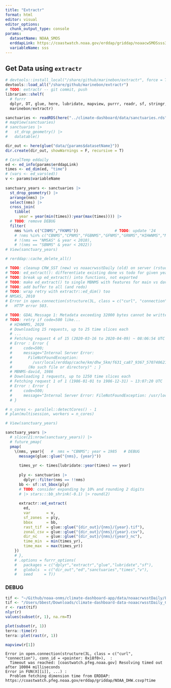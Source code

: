 ```yaml
---
title: "Extractr"
format: html
editor: visual
editor_options: 
  chunk_output_type: console
params:
  datasetName: NOAA_SMOS
  erddapLink: https://coastwatch.noaa.gov/erddap/griddap/noaacwSMOSsss3day.html
  variableName: sss
---
```


## Get Data using `extractr`

```r
# devtools::install_local("/share/github/marinebon/extractr", force = T)
devtools::load_all("/share/github/marinebon/extractr")
# TODO: extractr -- git commit, push 
librarian::shelf(
  # furrr
  dplyr, DT, glue, here, lubridate, mapview, purrr, readr, sf, stringr, terra,
  marinebon/extractr)

sanctuaries <- readRDS(here("../climate-dashboard/data/sanctuaries.rds"))
# mapView(sanctuaries)
# sanctuaries |>
#   st_drop_geometry() |>
#   datatable()

dir_out <- here(glue("data/{params$datasetName}"))
dir.create(dir_out, showWarnings = F, recursive = T)

# CoralTemp eddaily
ed <- ed_info(params$erddapLink)   
times <- ed_dim(ed, "time")
# (vars <- ed_vars(ed))
v <- params$variableName
  
sanctuary_years <- sanctuaries |> 
  st_drop_geometry() |> 
  arrange(nms) |> 
  select(nms) |> 
  cross_join(
    tibble(
      year = year(min(times)):year(max(times)))) |> 
  # TODO: remove DEBUG
  filter(
    nms %in% c("CINMS","FKNMS"))                # TODO: update '24
    # !nms %in% c("CBNMS","CPNMS","FGBNMS","GFNMS","GRNMS","HIHWNMS","MBNMS-david","MBNMS","MBNMS-main","MNMS","SBNMS"), # done '24-08-28
    # !(nms == "NMSAS" & year < 2010),
    # !(nms == "SBNMS" & year < 2022))
# View(sanctuary_years)

# rerddap::cache_delete_all()

# TODO: cleanup CRW_SST (new) vs noaacrwsstDaily (old) on server (rstudio.marinesensitivity.org)
# TODO: ed_extract(): differentiate existing done vs todo for given year
# TODO: break up ed_extract() into functions, not exported
# TODO: make ed_extract() to single MBNMS with features for main vs david; add ALL option to ed_extract()
# TODO: add buffer to all (and redo)
# TODO: wrap retry with extractr::ed_dim() too
# NMSAS, 2010
# Error in open.connection(structure(3L, class = c("curl", "connection"), conn_id = <pointer: 0xbf5a>),  : 
#   HTTP error 503.

# TODO: GDAL Message 1: Metadata exceeding 32000 bytes cannot be written into GeoTIFF. Transferred to PAM instead.
# TODO: retry if code=500 like...
  # HIHWNMS, 2020
  # Downloading 15 requests, up to 25 time slices each
  # ...
  # Fetching request 4 of 15 (2020-03-16 to 2020-04-09) ~ 08:06:54 UTC
  # Error : Error {
  #     code=500;
  #     message="Internal Server Error:
  #       FileNotFoundException:
  #         /usr/local/erddap/cache/km/dhw_5km/f631_ca87_9367_570740621_0
  #       (No such file or directory)" ; }
  # MBNMS-david, 1986
  # Downloading 1 requests, up to 1250 time slices each
  # Fetching request 1 of 1 (1986-01-01 to 1986-12-31) ~ 13:07:20 UTC
  # Error : Error {
  #     code=500;
  #     message="Internal Server Error: FileNotFoundException: /usr/local/erddap/cache/km/dhw_5km/6f3e_396a_1a53_1437553582_0 (No such file or directory)";
  # }

# n_cores <- parallel::detectCores() - 1
# plan(multisession, workers = n_cores)

# View(sanctuary_years)

sanctuary_years |> 
  # slice(21:nrow(sanctuary_years)) |> 
  # future_pmap(
  pmap(
    \(nms, year){   #  nms = "CBNMS"; year = 1985   # DEBUG
      message(glue::glue("{nms}, {year}"))
      
      times_yr <- times[lubridate::year(times) == year]
      
      ply <- sanctuaries |> 
        dplyr::filter(nms == !!nms)
      bb <- sf::st_bbox(ply)
      # TODO: consider expanding by 10% and rounding 2 digits
      # |> stars:::bb_shrink(-0.1) |> round(2)
      
      extractr::ed_extract(
        ed, 
        var       = v,
        sf_zones  = ply,
        bbox      = bb,
        rast_tif  = glue::glue("{dir_out}/{nms}/{year}.tif"),
        zonal_csv = glue::glue("{dir_out}/{nms}/{year}.csv"),
        dir_nc    = glue::glue("{dir_out}/{nms}/{year}_nc"),
        time_min  = min(times_yr),
        time_max  = max(times_yr))
    })  
    # },
    # .options = furrr_options(
    #   packages = c("dplyr","extractr","glue","lubridate","sf"),
    #   globals  = c("dir_out","ed","sanctuaries","times","v"),
    #   seed     = T))
```

### DEBUG

```r
tif <- "~/Github/noaa-onms/climate-dashboard-app/data/noaacrwsstDaily/FKNMS/2024.tif"
tif <- "/Users/bbest/Downloads/climate-dashboard-data-noaacrwsstDaily_CINMS-FKNMS/FKNMS/2024.tif"
r <- rast(tif)
nlyr(r)
values(subset(r, 1), na.rm=T)

plet(subset(r, 1))
terra::time(r)
terra::plet(rast(r, 1))

mapview(r[1])

```

```         
Error in open.connection(structure(3L, class = c("curl", "connection"), conn_id = <pointer: 0x18f0>),  : 
  Timeout was reached: [coastwatch.pfeg.noaa.gov] Resolving timed out after 10004 milliseconds
Error in FUN(X[[i]], ...) : 
  Problem fetching dimension time from ERDDAP: https://coastwatch.pfeg.noaa.gov/erddap/griddap/NOAA_DHW.csvp?time
```
